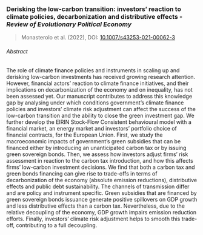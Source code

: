 ### Derisking the low-carbon transition: investors' reaction to climate policies, decarbonization and distributive effects - _Review of Evolutionary Political Economy_

> Monasterolo et al. (2022), DOI: [10.1007/s43253-021-00062-3]((https://doi.org/10.1007/s43253-021-00062-3))

###### Abstract
The role of climate finance policies and instruments in scaling up and derisking low-carbon investments has received growing research attention. However, financial actors’ reaction to climate finance initiatives, and their implications on decarbonization of the economy and on inequality, has not been assessed yet.
Our manuscript contributes to address this knowledge gap by analysing under which conditions government’s climate finance policies and investors’ climate risk adjustment can affect the success of the low-carbon transition and the ability to close the green investment gap.
We further develop the EIRIN Stock-Flow Consistent behavioural model with a financial market, an energy market and investors’ portfolio choice of financial contracts, for the European Union.
First, we study the macroeconomic impacts of government’s green subsidies that can be financed either by introducing an unanticipated carbon tax or by issuing green sovereign bonds.
Then, we assess how investors adjust firms’ risk assessment in reaction to the carbon tax introduction, and how this affects firms’ low-carbon investment decisions.
We find that both a carbon tax and green bonds financing can give rise to trade-offs in terms of decarbonization of the economy (absolute emission reductions), distributive effects and public debt sustainability.
The channels of transmission differ and are policy and instrument specific.
Green subsidies that are financed by green sovereign bonds issuance generate positive spillovers on GDP growth and less distributive effects than a carbon tax.
Nevertheless, due to the relative decoupling of the economy, GDP growth impairs emission reduction efforts.
Finally, investors’ climate risk adjustment helps to smooth this trade-off, contributing to a full decoupling.